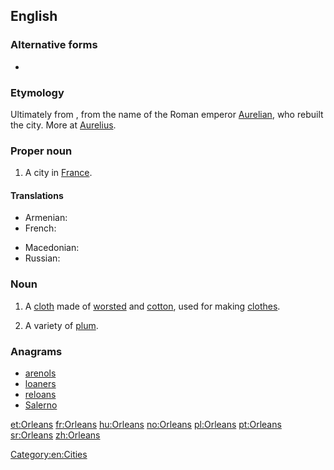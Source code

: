 ==English==
{{wikipedia}}

===Alternative forms===
* {{l|en|Orléans}}

===Etymology===
Ultimately from {{etyl|la|en}} {{term|Aurelianum|lang=en}}, from the name of the Roman emperor [[w:Aurelian|Aurelian]], who rebuilt the city.  More at [[Aurelius]].

===Proper noun===
{{en-proper noun}}

# A city in [[France]].

====Translations====
{{trans-top|a city in France}}
* Armenian: {{t-|hy|Օռլեան|tr=Ōṙlean|sc=Armn}}
* French: {{t+|fr|Orléans}}
{{trans-mid}}
* Macedonian: {{t-|mk|Орлеан|m|tr=Orleán}}
* Russian: {{t-|ru|Орлеан|m|tr=Orleán}}
{{trans-bottom}}

===Noun===
{{en-noun|~|Orleans}}

# {{context|uncountable|lang=en}} A [[cloth]] made of [[worsted]] and [[cotton]], used for making [[clothes]].
# {{context|countable|lang=en}} A variety of [[plum]].

{{Webster 1913}}

===Anagrams===
* [[arenols#English|arenols]]
* [[loaners#English|loaners]]
* [[reloans#English|reloans]]
* [[Salerno#English|Salerno]]

[[Category:en:Cities]]

[[et:Orleans]]
[[fr:Orleans]]
[[hu:Orleans]]
[[no:Orleans]]
[[pl:Orleans]]
[[pt:Orleans]]
[[sr:Orleans]]
[[zh:Orleans]]